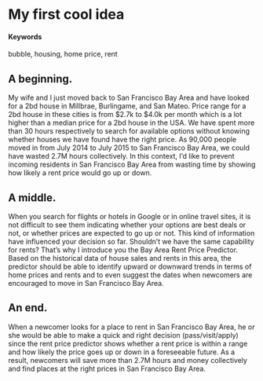 # My first cool idea {#bay-area-rent-price-predictor}

#### Keywords

bubble, housing, home price, rent

## A beginning.

My wife and I just moved back to San Francisco Bay Area and have looked for a 2bd house in Millbrae, Burlingame, and San Mateo. Price range for a 2bd house in these cities is from $2.7k to $4.0k per month which is a lot higher than a median price for a 2bd house in the USA. We have spent more than 30 hours respectively to search for available options without knowing whether houses we have found have the right price. As 90,000 people moved in from July 2014 to July 2015 to San Francisco Bay Area, we could have wasted 2.7M hours collectively. In this context, I’d like to prevent incoming residents in San Francisco Bay Area from wasting time by showing how likely a rent price would go up or down.

## A middle.
When you search for flights or hotels in Google or in online travel sites, it is not difficult to see them indicating whether your options are best deals or not, or whether prices are expected to go up or not. This kind of information have influenced your decision so far. 
Shouldn’t we have the same capability for rents? That’s why I introduce you the Bay Area Rent Price Predictor. Based on the historical data of house sales and rents in this area, the predictor should be able to identify upward or downward trends in terms of home prices and rents and to even suggest the dates when newcomers are encouraged to move in San Francisco Bay Area.

## An end.

When a newcomer looks for a place to rent in San Francisco Bay Area, he or she would be able to make a quick and right decision (pass/visit/apply) since the rent price predictor shows whether a rent price is within a range and how likely the price goes up or down in a foreseeable future. As a result, newcomers will save more than 2.7M hours and money collectively and find places at the right prices in San Francisco Bay Area.

